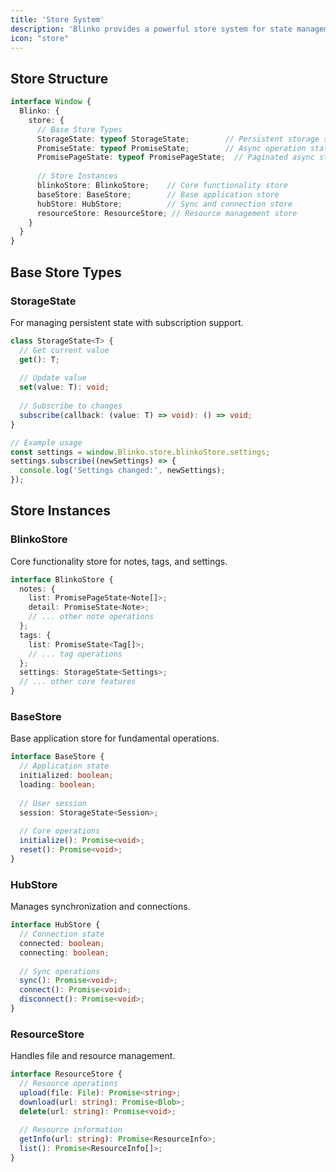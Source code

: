 ```yaml
---
title: 'Store System'
description: 'Blinko provides a powerful store system for state management. You can access it through `window.Blinko.store`.'
icon: "store"
---
```


## Store Structure

```typescript
interface Window {
  Blinko: {
    store: {
      // Base Store Types
      StorageState: typeof StorageState;        // Persistent storage state
      PromiseState: typeof PromiseState;        // Async operation state
      PromisePageState: typeof PromisePageState;  // Paginated async state
      
      // Store Instances
      blinkoStore: BlinkoStore;    // Core functionality store
      baseStore: BaseStore;        // Base application store
      hubStore: HubStore;          // Sync and connection store
      resourceStore: ResourceStore; // Resource management store
    }
  }
}
```

## Base Store Types

### StorageState
For managing persistent state with subscription support.

```typescript
class StorageState<T> {
  // Get current value
  get(): T;
  
  // Update value
  set(value: T): void;
  
  // Subscribe to changes
  subscribe(callback: (value: T) => void): () => void;
}

// Example usage
const settings = window.Blinko.store.blinkoStore.settings;
settings.subscribe((newSettings) => {
  console.log('Settings changed:', newSettings);
});
```


## Store Instances

### BlinkoStore
Core functionality store for notes, tags, and settings.

```typescript
interface BlinkoStore {
  notes: {
    list: PromisePageState<Note[]>;
    detail: PromiseState<Note>;
    // ... other note operations
  };
  tags: {
    list: PromiseState<Tag[]>;
    // ... tag operations
  };
  settings: StorageState<Settings>;
  // ... other core features
}
```

### BaseStore
Base application store for fundamental operations.

```typescript
interface BaseStore {
  // Application state
  initialized: boolean;
  loading: boolean;
  
  // User session
  session: StorageState<Session>;
  
  // Core operations
  initialize(): Promise<void>;
  reset(): Promise<void>;
}
```

### HubStore
Manages synchronization and connections.

```typescript
interface HubStore {
  // Connection state
  connected: boolean;
  connecting: boolean;
  
  // Sync operations
  sync(): Promise<void>;
  connect(): Promise<void>;
  disconnect(): Promise<void>;
}
```

### ResourceStore
Handles file and resource management.

```typescript
interface ResourceStore {
  // Resource operations
  upload(file: File): Promise<string>;
  download(url: string): Promise<Blob>;
  delete(url: string): Promise<void>;
  
  // Resource information
  getInfo(url: string): Promise<ResourceInfo>;
  list(): Promise<ResourceInfo[]>;
}
```